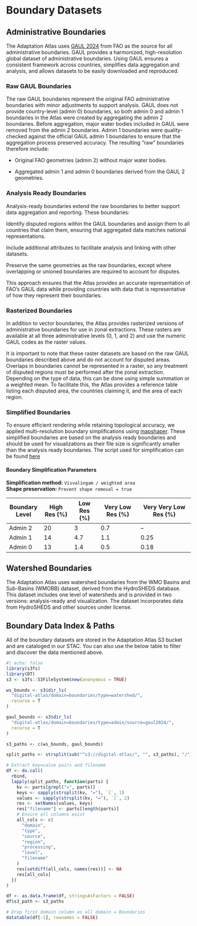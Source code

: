 # Boundary Datasets {#sec-boundaries}

## Administrative Boundaries

The Adaptation Atlas uses
[GAUL 2024](https://data.apps.fao.org/catalog/dataset/60b23906-f21a-49ef-8424-f3645e70264e)
from FAO as the source for all administrative boundaries. GAUL provides a
harmonized, high-resolution global dataset of administrative boundaries. Using
GAUL ensures a consistent framework across countries, simplifies data
aggregation and analysis, and allows datasets to be easily downloaded and
reproduced.

### Raw GAUL Boundaries

The raw GAUL boundaries represent the original FAO administrative boundaries
with minor adjustments to support analysis. GAUL does not provide country-level
(admin 0) boundaries, so both admin 0 and admin 1 boundaries in the Atlas were
created by aggregating the admin 2 boundaries. Before aggregation, major water
bodies included in GAUL were removed from the admin 2 boundaries. Admin 1
boundaries were quality-checked against the official GAUL admin 1 boundaries to
ensure that the aggregation process preserved accuracy. The resulting "raw"
boundaries therefore include:

- Original FAO geometries (admin 2) without major water bodies.

- Aggregated admin 1 and admin 0 boundaries derived from the GAUL 2 geometries.

### Analysis Ready Boundaries

Analysis-ready boundaries extend the raw boundaries to better support data
aggregation and reporting. These boundaries:

Identify disputed regions within the GAUL boundaries and assign them to all
countries that claim them, ensuring that aggregated data matches national
representations.

Include additional attributes to facilitate analysis and linking with other
datasets.

Preserve the same geometries as the raw boundaries, except where overlapping or
unioned boundaries are required to account for disputes.

This approach ensures that the Atlas provides an accurate representation of
FAO's GAUL data while providing countries with data that is representative of
how they represent their boundaries.

### Rasterized Boundaries

In addition to vector boundaries, the Atlas provides rasterized versions of
administrative boundaries for use in zonal extractions. These rasters are
available at all three administrative levels (0, 1, and 2) and use the numeric
GAUL codes as the raster values.

It is important to note that these raster datasets are based on the raw GAUL
boundaries described above and do not account for disputed areas. Overlaps in
boundaries cannot be represented in a raster, so any treatment of disputed
regions must be performed after the zonal extraction. Depending on the type of
data, this can be done using simple summation or a weighted mean. To facilitate
this, the Atlas provides a reference table listing each disputed area, the
countries claiming it, and the area of each region.

### Simplified Boundaries

To ensure efficient rendering while retaining topological accuracy, we applied
multi-resolution boundary simplifications using
[mapshaper](https://mapshaper.org/). These simplified boundaries are based on
the analysis ready boundaries and should be used for visualizations as their
file size is significantly smaller than the analysis ready boundaries. The
script used for simplification can be found
[here](https://github.com/AdaptationAtlas/spatial-foundation/blob/main/simplify_bounds.ts)

#### Boundary Simplification Parameters

**Simplification method:** `Visvalingam / weighted area`\
**Shape preservation:** `Prevent shape removal = true`

| Boundary Level | High Res (%) | Low Res (%) | Very Low Res (%) | Very Very Low Res (%) |
| -------------- | ------------ | ----------- | ---------------- | --------------------- |
| Admin 2        | 20           | 3           | 0.7              | –                     |
| Admin 1        | 14           | 4.7         | 1.1              | 0.25                  |
| Admin 0        | 13           | 1.4         | 0.5              | 0.18                  |

## Watershed Boundaries

The Adaptation Atlas uses watershed boundaries from the WMO Basins and
Sub-Basins (WMOBB) dataset, derived from the HydroSHEDS database. This dataset
includes one level of watersheds and is provided in two versions: analysis-ready
and visualization. The dataset incorporates data from HydroSHEDS and other
sources under license.

## Boundary Data Index & Paths

All of the boundary datasets are stored in the Adaptation Atlas S3 bucket and
are cataloged in our STAC. You can also use the below table to filter and
discover the data mentioned above.

```r
#| echo: false
library(s3fs)
library(DT)
s3 <- s3fs::S3FileSystem$new(anonymous = TRUE)

ws_bounds <- s3$dir_ls(
  "digital-atlas/domain=boundaries/type=watershed/",
  recurse = T
)

gaul_bounds <- s3$dir_ls(
  "digital-atlas/domain=boundaries/type=admin/source=gaul2024/",
  recurse = T
)

s3_paths <- c(ws_bounds, gaul_bounds)

split_paths <- strsplit(sub("^s3://digital-atlas/", "", s3_paths), "/")

# Extract key=value pairs and filename
df <- do.call(
  rbind,
  lapply(split_paths, function(parts) {
    kv <- parts[grepl("=", parts)]
    keys <- sapply(strsplit(kv, "="), `[`, 1)
    values <- sapply(strsplit(kv, "="), `[`, 2)
    res <- setNames(values, keys)
    res["filename"] <- parts[length(parts)]
    # Ensure all columns exist
    all_cols <- c(
      "domain",
      "type",
      "source",
      "region",
      "processing",
      "level",
      "filename"
    )
    res[setdiff(all_cols, names(res))] <- NA
    res[all_cols]
  })
)

df <- as.data.frame(df, stringsAsFactors = FALSE)
df$s3_path <- s3_paths

# Drop first domain column as all domain = Boundaries
datatable(df[-1], rownames = FALSE)
```
